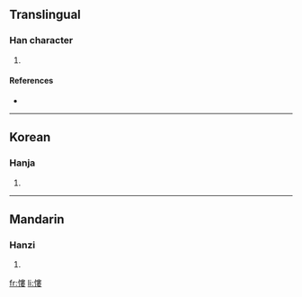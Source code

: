 ==Translingual==

===Han character===
{{Han char|rn=61|rad=心|as=11|sn=14|four=9504<sub>4</sub>|canj=心中中女 (PLLV)}}

# {{defn|Han|sort=心11}}

====References====
* {{Han ref|kx=0401.070|dkj=11154|dj=0741.010|hdz=42345.160|uh=617A|ud=24954|bh=E1CF|bd=57807}}

----

==Korean==

===Hanja===
{{ko-hanja|hangeul=루>누|eumhun=|rv=ru>nu|mr=ru>nu|y=lwu>nwu}}

# {{defn|Korean}}

----

==Mandarin==

===Hanzi===
{{cmn-hanzi|pin=[[lóu]] ([[lou2]]), [[zǒng]] ([[zong3]])|wg=lou<sup>2</sup>, tsung<sup>3</sup>}}

# {{defn|Mandarin}}

[[fr:慺]]
[[li:慺]]